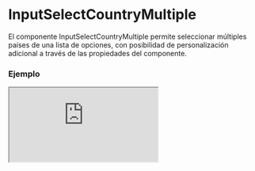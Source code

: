 
# InputSelectCountryMultiple

El componente InputSelectCountryMultiple permite seleccionar múltiples países de una lista de opciones, con posibilidad de personalización adicional a través de las propiedades del componente.

### Ejemplo

<Iframe src="https://fenextjs-component-storybook.vercel.app/iframe.html?args=&id=component-input-select-country-multiple--index&viewMode=story" />

### Importacion

Para importar el componente InputSelectCountryMultiple, se puede hacer desde fenextjs

```tsx copy
import { InputSelectCountryMultiple } from "fenextjs";
```

### Parametros

| Parametro | Tipo | Requerido | Default | Descripcion |
| --------- | ---- | --------- | ------- | ----------- |
| ...props | InputSelectMultipleTProps\<CountryProps\> | no |  | Propiedades adicionales que extienden de InputSelectMultipleTProps, como eventos o configuraciones del componente. |

### Storybook

Para ver el storybook del componente lo puede hacer con este [link](https://fenextjs-component-storybook.vercel.app/?path=/story/component-input-select-country-multiple--index)

### Usos

- Selección múltiple de países

```tsx copy

<InputSelectCountryMultiple />
```

- InputSelectCountryMultiple con estilos personalizados

```tsx copy

<InputSelectCountryMultiple
    classNameSelect="custom-select-multiple"
/>
```

- InputSelectCountryMultiple con opciones predeterminadas

```tsx copy

<InputSelectCountryMultiple
    value={[{ name: "United States", isoCode: "US" }, { name: "Canada", isoCode: "CA" }]}
/>
```

